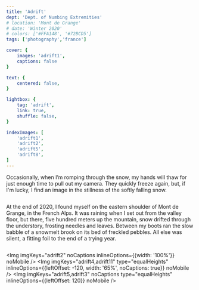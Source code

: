```yaml
---
title: 'Adrift'
dept: 'Dept. of Numbing Extremities'
# location: 'Mont de Grange'
# date: 'Winter 2020'
# colors: ['#FFA148', '#72BCD5']
tags: ['photography','france']

cover: {
    images: 'adrift1',
    captions: false
}

text: {
    centered: false,
}

lightbox: {
    tag: 'adrift',
    link: true,
    shuffle: false,
}

indexImages: [
    'adrift1',
    'adrift2',
    'adrift5',
    'adrift8',
]
---
```



Occasionally, when I’m romping through the snow, my hands will thaw for just enough time to pull out my camera. They quickly freeze again, but, if I'm lucky, I find an image in the stillness of the softly falling snow.

<Img imgKeys="adrift2" mobileOnly />

At the end of 2020, I found myself on the eastern shoulder of Mont de Grange, in the French Alps. It was raining when I set out from the valley floor, but there, five hundred meters up the mountain, snow drifted through the understory, frosting needles and leaves. Between my boots ran the slow babble of a snowmelt brook on its bed of freckled pebbles. All else was silent, a fitting foil to the end of a trying year. 

<Img imgKeys="adrift11" mobileOnly />

<Img imgKeys="adrift2" noCaptions inlineOptions={{width: '100%'}} noMobile />
<Img imgKeys="adrift4,adrift11" type="equalHeights" inlineOptions={{leftOffset: -120, width: '65%', noCaptions: true}} noMobile />
<Img imgKeys="adrift5,adrift3" noCaptions type="equalHeights" inlineOptions={{leftOffset: 120}} noMobile />
<Img imgKeys="adrift8,adrift9" noCaptions noMobile />
<Img imgKeys="adrift6,adrift7" noCaptions type="equalHeights" noMobile />